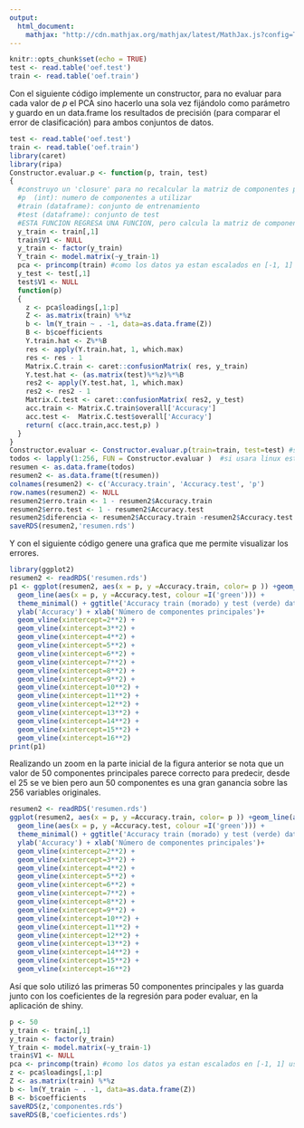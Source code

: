 ---
output: 
  html_document:
    mathjax: "http://cdn.mathjax.org/mathjax/latest/MathJax.js?config=TeX-AMS-MML_HTMLorMML"
---

```{r setup, include=FALSE}
knitr::opts_chunk$set(echo = TRUE)
test <- read.table('oef.test')
train <- read.table('oef.train')
```

Con el siguiente código implemente un constructor, para no evaluar para cada valor de $p$ el PCA sino hacerlo una sola vez fijándolo como parámetro y guardo en un data.frame los resultados de precisión (para comparar el error de clasificación) para ambos conjuntos de datos.

```{r componentes, eval=FALSE}
test <- read.table('oef.test')
train <- read.table('oef.train')
library(caret)
library(ripa)
Constructor.evaluar.p <- function(p, train, test)
{
  #construyo un 'closure' para no recalcular la matriz de componentes principales
  #p  (int): numero de componentes a utilizar
  #train (dataframe): conjunto de entrenamiento 
  #test (dataframe): conjunto de test
  #ESTA FUNCION REGRESA UNA FUNCION, pero calcula la matriz de componentes principales
  y_train <- train[,1]
  train$V1 <- NULL
  y_train <- factor(y_train)
  Y_train <- model.matrix(~y_train-1)
  pca <- princomp(train) #como los datos ya estan escalados en [-1, 1] uso la matriz de varianzas y covarianzas
  y_test <- test[,1]
  test$V1 <- NULL
  function(p)
  {
    z <- pca$loadings[,1:p]
    Z <- as.matrix(train) %*%z
    b <- lm(Y_train ~ . -1, data=as.data.frame(Z))
    B <- b$coefficients
    Y.train.hat <- Z%*%B
    res <- apply(Y.train.hat, 1, which.max)
    res <- res - 1
    Matrix.C.train <- caret::confusionMatrix( res, y_train)
    Y.test.hat <- (as.matrix(test)%*%z)%*%B
    res2 <- apply(Y.test.hat, 1, which.max)
    res2 <- res2 - 1
    Matrix.C.test <- caret::confusionMatrix( res2, y_test)
    acc.train <- Matrix.C.train$overall['Accuracy']
    acc.test <-  Matrix.C.test$overall['Accuracy']
    return( c(acc.train,acc.test,p) )
  }
}
Constructor.evaluar <- Constructor.evaluar.p(train=train, test=test) #se calcula el PCA
todos <- lapply(1:256, FUN = Constructor.evaluar )  #si usara linux esto podria correrlo en multicore
resumen <- as.data.frame(todos)  
resumen2 <- as.data.frame(t(resumen))
colnames(resumen2) <- c('Accuracy.train', 'Accuracy.test', 'p')
row.names(resumen2) <- NULL
resumen2$erro.train <- 1 - resumen2$Accuracy.train
resumen2$erro.test <- 1 - resumen2$Accuracy.test
resumen2$diferencia <- resumen2$Accuracy.train -resumen2$Accuracy.test
saveRDS(resumen2,'resumen.rds')
```

Y con el siguiente código genere una grafica que me permite visualizar los errores.

```{r errores, warning=FALSE, message=FALSE}
library(ggplot2)
resumen2 <- readRDS('resumen.rds')
p1 <- ggplot(resumen2, aes(x = p, y =Accuracy.train, color= p )) +geom_line(aes(colour=I('Purple') )) +
  geom_line(aes(x = p, y =Accuracy.test, colour =I('green'))) +
  theme_minimal() + ggtitle('Accuracy train (morado) y test (verde) datasets')+
  ylab('Accuracy') + xlab('Número de componentes principales')+
  geom_vline(xintercept=2**2) + 
  geom_vline(xintercept=3**2) +
  geom_vline(xintercept=4**2) +
  geom_vline(xintercept=5**2) +
  geom_vline(xintercept=6**2) +
  geom_vline(xintercept=7**2) +
  geom_vline(xintercept=8**2) +
  geom_vline(xintercept=9**2) +
  geom_vline(xintercept=10**2) +
  geom_vline(xintercept=11**2) +
  geom_vline(xintercept=12**2) +
  geom_vline(xintercept=13**2) +
  geom_vline(xintercept=14**2) +
  geom_vline(xintercept=15**2) +
  geom_vline(xintercept=16**2) 
print(p1)
```




Realizando un zoom en la parte inicial de la figura anterior se nota que un valor de 50 componentes principales parece correcto para predecir, desde el 25 se ve bien pero aun 50 componentes es una gran ganancia sobre las 256 variables originales.

```{r errores_zoom, warning=FALSE, message=FALSE}
resumen2 <- readRDS('resumen.rds')
ggplot(resumen2, aes(x = p, y =Accuracy.train, color= p )) +geom_line(aes(colour=I('Purple') )) +
  geom_line(aes(x = p, y =Accuracy.test, colour =I('green'))) +
  theme_minimal() + ggtitle('Accuracy train (morado) y test (verde) datasets')+ xlim(c(5,100))+
  ylab('Accuracy') + xlab('Número de componentes principales')+
  geom_vline(xintercept=2**2) + 
  geom_vline(xintercept=3**2) +
  geom_vline(xintercept=4**2) +
  geom_vline(xintercept=5**2) +
  geom_vline(xintercept=6**2) +
  geom_vline(xintercept=7**2) +
  geom_vline(xintercept=8**2) +
  geom_vline(xintercept=9**2) +
  geom_vline(xintercept=10**2) +
  geom_vline(xintercept=11**2) +
  geom_vline(xintercept=12**2) +
  geom_vline(xintercept=13**2) +
  geom_vline(xintercept=14**2) +
  geom_vline(xintercept=15**2) +
  geom_vline(xintercept=16**2) 
```


Así que solo utilizó las primeras 50 componentes principales y las guarda junto con los coeficientes de la regresión para poder evaluar, en la aplicación de shiny.

```{r pca_clasificacion,warning=FALSE, message=FALSE }
p <- 50
y_train <- train[,1]
y_train <- factor(y_train)
Y_train <- model.matrix(~y_train-1)
train$V1 <- NULL
pca <- princomp(train) #como los datos ya estan escalados en [-1, 1] uso la matriz de varianzas y covarianzas
z <- pca$loadings[,1:p]
Z <- as.matrix(train) %*%z
b <- lm(Y_train ~ . -1, data=as.data.frame(Z))
B <- b$coefficients
saveRDS(z,'componentes.rds')
saveRDS(B,'coeficientes.rds')
```
